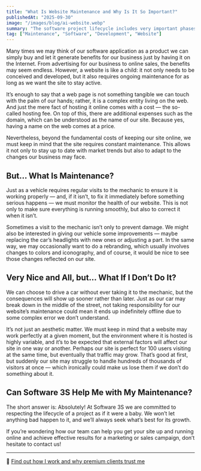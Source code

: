 ```yaml
---
title: "What Is Website Maintenance and Why Is It So Important?"
publishedAt: "2025-09-30"
image: "/images/blog/ai-website.webp"
summary: "The software project lifecycle includes very important phases that go far beyond publishing our site online, and we must take care of them so our website stays relevant"
tag: ["Maintenance", "Software", "Development", "Website"]
---
```


Many times we may think of our software application as a product we can simply buy and let it generate benefits for our business just by having it on the Internet. From advertising for our business to online sales, the benefits may seem endless. However, a website is like a child: it not only needs to be conceived and developed, but it also requires ongoing maintenance for as long as we want the site to stay active.

It’s enough to say that a web page is not something tangible we can touch with the palm of our hands; rather, it is a complex entity living on the web. And just the mere fact of hosting it online comes with a cost — the so-called hosting fee. On top of this, there are additional expenses such as the domain, which can be understood as the name of our site. Because yes, having a name on the web comes at a price.

Nevertheless, beyond the fundamental costs of keeping our site online, we must keep in mind that the site requires constant maintenance. This allows it not only to stay up to date with market trends but also to adapt to the changes our business may face.

## But... What Is Maintenance?

Just as a vehicle requires regular visits to the mechanic to ensure it is working properly — and, if it isn’t, to fix it immediately before something serious happens — we must monitor the health of our website. This is not only to make sure everything is running smoothly, but also to correct it when it isn’t.

Sometimes a visit to the mechanic isn’t only to prevent damage. We might also be interested in giving our vehicle some improvements — maybe replacing the car’s headlights with new ones or adjusting a part. In the same way, we may occasionally want to do a rebranding, which usually involves changes to colors and iconography, and of course, it would be nice to see those changes reflected on our site.

## Very Nice and All, but... What If I Don’t Do It?

We can choose to drive a car without ever taking it to the mechanic, but the consequences will show up sooner rather than later. Just as our car may break down in the middle of the street, not taking responsibility for our website’s maintenance could mean it ends up indefinitely offline due to some complex error we don’t understand.

It’s not just an aesthetic matter. We must keep in mind that a website may work perfectly at a given moment, but the environment where it is hosted is highly variable, and it’s to be expected that external factors will affect our site in one way or another. Perhaps our site is perfect for 100 users visiting at the same time, but eventually that traffic may grow. That’s good at first, but suddenly our site may struggle to handle hundreds of thousands of visitors at once — which ironically could make us lose them if we don’t do something about it.

## Can Software 3S Help Me with My Maintenance?

The short answer is: Absolutely! At Software 3S we are committed to respecting the lifecycle of a project as if it were a baby. We won’t let anything bad happen to it, and we’ll always seek what’s best for its growth.

If you’re wondering how our team can help you get your site up and running online and achieve effective results for a marketing or sales campaign, don’t hesitate to contact us!

---

🔗 [Find out how I work and why premium clients trust me](/about)
